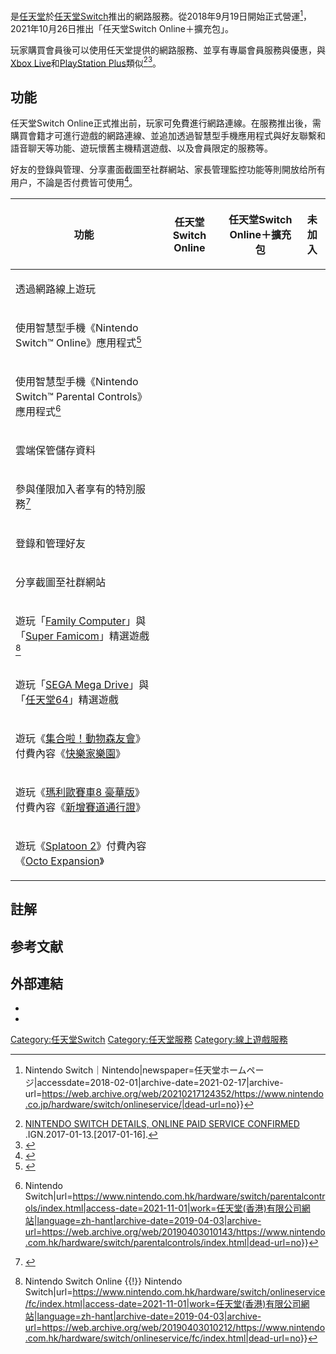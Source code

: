 {{noteTA
|G1=IT
|G2=Games
}}
{{infobox VG Online Service
|title        = Nintendo Switch Online
|logo         = [[File:Nintendo_Switch_Online_logo.svg|250px]]
|developer    = [[任天堂|任天堂]]
|type         = 網路服務
|update       = 
|status       = 營運中
|released     =  '''任天堂Switch Online'''<br>{{vgrelease|WW|2018年9月19日|香港|2019年4月23日}}'''任天堂Switch Online＋擴充包'''<br>{{vgrelease|WW|2021年10月26日}}
|platform     = [[任天堂Switch|任天堂Switch]]
|members      = 超過3200萬（截至2021年9月）<ref>{{Cite web|title=Nintendo To Continue To Improving Switch Online Following Backlash|url=https://kotaku.com/nintendo-to-continue-to-improving-switch-online-followi-1848010196|access-date=2021-11-24|work=Kotaku|language=en|archive-date=2022-02-12|archive-url=https://web.archive.org/web/20220212140933/https://kotaku.com/nintendo-to-continue-to-improving-switch-online-followi-1848010196|dead-url=no}}</ref>
|website      = {{URL|http://www.nintendo.com/switch/online-service/}}
}}
{{vgname2|任天堂Switch Online|en=Nintendo Switch Online}}是[[任天堂|任天堂]]於[[任天堂Switch|任天堂Switch]]推出的網路服務。從2018年9月19日開始正式營運<ref>{{Cite news|url=https://www.nintendo.co.jp/hardware/switch/onlineservice/|title=Nintendo Switch Online {{!}} Nintendo Switch｜Nintendo|newspaper=任天堂ホームページ|accessdate=2018-02-01|archive-date=2021-02-17|archive-url=https://web.archive.org/web/20210217124352/https://www.nintendo.co.jp/hardware/switch/onlineservice/|dead-url=no}}</ref>，2021年10月26日推出「任天堂Switch Online＋擴充包」。

玩家購買會員後可以使用任天堂提供的網路服務、並享有專屬會員服務與優惠，與[[Xbox_Live|Xbox Live]]和[[PlayStation_Plus|PlayStation Plus]]類似<ref>[http://uk.ign.com/articles/2017/01/13/nintendo-switch-online-services-will-be-free-at-first NINTENDO SWITCH DETAILS, ONLINE PAID SERVICE CONFIRMED] {{Wayback|url=http://uk.ign.com/articles/2017/01/13/nintendo-switch-online-services-will-be-free-at-first |date=20200324103135 }}.IGN.2017-01-13.[2017-01-16].</ref><ref>{{Cite news|url=http://chinese.engadget.com/2017/01/12/nintendo-switch-multiplayer-wont-be-free/|title=任天堂 Switch 的線上對戰功能是要收費啊|newspaper=Engadget 中文版|accessdate=2018-02-01|language=zh-TW|archive-date=2020-06-25|archive-url=https://web.archive.org/web/20200625191552/http://chinese.engadget.com/2017/01/12/nintendo-switch-multiplayer-wont-be-free/|dead-url=no}}</ref>。

== 功能 ==
任天堂Switch Online正式推出前，玩家可免費進行網路連線。在服務推出後，需購買會籍才可進行遊戲的網路連線、並追加透過智慧型手機應用程式與好友聯繫和語音聊天等功能、遊玩懷舊主機精選遊戲、以及會員限定的服務等。

好友的登錄與管理、分享畫面截圖至社群網站、家長管理監控功能等則開放给所有用户，不論是否付费皆可使用<ref>{{Cite news|url=https://gnn.gamer.com.tw/9/147739.html|title=Nintendo Switch 主機網路服務 2018 年正式展開 年費約新台幣 650 元|newspaper=巴哈姆特電玩資訊站|accessdate=2018-02-02|archive-date=2019-06-11|archive-url=https://web.archive.org/web/20190611204229/https://gnn.gamer.com.tw/9/147739.html|dead-url=no}}</ref>。
{| class="wikitable"
!功能
!任天堂Switch Online
!任天堂Switch Online＋擴充包
!未加入
|-
|透過網路線上遊玩{{noteTag|1=僅適用透過任天堂Switch Online連線的遊戲，部分遊戲無需會籍仍可連線遊玩。}}
| {{Ya}}
| {{Ya}}
| {{Na}}
|-
|使用智慧型手機《Nintendo Switch™ Online》應用程式<ref>{{Cite web|title=Nintendo Switch Online｜Nintendo Switch｜任天堂|url=https://www.nintendo.com.hk/hardware/switch/onlineservice/index.html|access-date=2021-11-01|work=任天堂(香港)有限公司|language=zh-hant|archive-date=2020-05-24|archive-url=https://web.archive.org/web/20200524123217/https://www.nintendo.com.hk/hardware/switch/onlineservice/index.html|dead-url=no}}</ref>
| {{Ya}}
| {{Ya}}
| {{Na}}
|-
|使用智慧型手機《Nintendo Switch™ Parental Controls》應用程式<ref>{{Cite web|title=Nintendo Switch™ Parental Controls {{!}} Nintendo Switch|url=https://www.nintendo.com.hk/hardware/switch/parentalcontrols/index.html|access-date=2021-11-01|work=任天堂(香港)有限公司網站|language=zh-hant|archive-date=2019-04-03|archive-url=https://web.archive.org/web/20190403010143/https://www.nintendo.com.hk/hardware/switch/parentalcontrols/index.html|dead-url=no}}</ref>
| {{Ya}}
| {{Ya}}
| {{Ya}}
|-
|雲端保管儲存資料
| {{Ya}}
| {{Ya}}
| {{Na}}
|-
|參與僅限加入者享有的特別服務<ref>{{Cite web|title=加入者限定特典｜Nintendo Switch Online｜Nintendo Switch｜任天堂|url=https://www.nintendo.com.hk/hardware/switch/onlineservice/specialoffer/index.html|access-date=2021-11-01|work=任天堂(香港)有限公司網站|language=zh-hant|archive-date=2019-04-03|archive-url=https://web.archive.org/web/20190403010214/https://www.nintendo.com.hk/hardware/switch/onlineservice/specialoffer/index.html|dead-url=no}}</ref>
| {{Ya}}
| {{Ya}}
| {{Na}}
|-
|登錄和管理好友
| {{Ya}}
| {{Ya}}
| {{Ya}}
|-
|分享截圖至社群網站
| {{Ya}}
| {{Ya}}
| {{Ya}}
|-
|遊玩「[[红白机|Family Computer]]」與「[[超級任天堂|Super Famicom]]」精選遊戲<ref>{{Cite web|title=Family Computer {{!}} Nintendo Switch Online {{!}} Nintendo Switch|url=https://www.nintendo.com.hk/hardware/switch/onlineservice/fc/index.html|access-date=2021-11-01|work=任天堂(香港)有限公司網站|language=zh-hant|archive-date=2019-04-03|archive-url=https://web.archive.org/web/20190403010212/https://www.nintendo.com.hk/hardware/switch/onlineservice/fc/index.html|dead-url=no}}</ref>
| {{Ya}}
| {{Ya}}
| {{Na}}
|-
|遊玩「[[Mega_Drive|SEGA Mega Drive]]」與「[[任天堂64|任天堂64]]」精選遊戲
| {{Na}}
| {{Ya}}
| {{Na}}
|-
|遊玩《[[集合啦！動物森友會|集合啦！動物森友會]]》付費內容《[[集合啦！動物森友會#快樂家樂園|快樂家樂園]]》{{noteTag|name=DLC|1=可另行付費購買，擁有擴充票會籍者無需購買即可遊玩。}}
| {{Na}}
| {{Ya}}
| {{Na}}
|-
|遊玩《[[瑪利歐賽車8_豪華版|瑪利歐賽車8 豪華版]]》付費內容《[[瑪利歐賽車8#追加下载内容（任天堂Switch）|新增賽道通行證]]》{{noteTag|name=DLC}}
| {{Na}}
| {{Ya}}
| {{Na}}
|-
|遊玩《[[Splatoon_2|Splatoon 2]]》付費內容《[[Splatoon_2#发布|Octo Expansion]]》{{noteTag|name=DLC}}
| {{Na}}
| {{Ya}}
| {{Na}}
|}

==註解==
{{noteFoot}}

==参考文献==
{{reflist}}

== 外部連結 ==
* {{Official website|http://www.nintendo.com/switch/online-service/}}{{en}}
* {{Official|https://www.nintendo.com.hk/hardware/switch/onlineservice/}}{{zh-hant}}

{{任天堂}}
{{任天堂Switch}}

{{DEFAULTSORT:Nintendo Online Service}}
[[Category:任天堂Switch|Category:任天堂Switch]]
[[Category:任天堂服務|Category:任天堂服務]]
[[Category:線上遊戲服務|Category:線上遊戲服務]]
